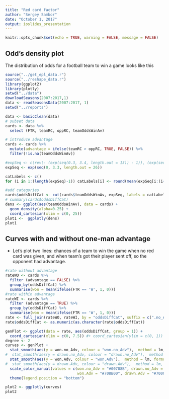 ```yaml
---
title: "Red card factor"
author: "Sergey Sambor"
date: "October 1, 2017"
output: ioslides_presentation
---
```


```r
knitr::opts_chunk$set(echo = TRUE, warning = FALSE, message = FALSE)
```


## Odd's density plot

The distribution of odds for a football team to win a game looks like this
```r
source("../get_epl_data.r")
source("../reshape_data.r")
library(ggplot2)
library(plotly)
setwd("../data")
downloadSeasons(2007:2017,1)
data <- readSeasonsData(2007:2017, 1)
setwd("../reports")

data <- basicClean(data)
# subset data
cards <- data %>% 
  select (FTR, teamRC, oppRC, teamOddsWinAv)

# introduce advantage
cards <- cards %>% 
  mutate(advantage = ifelse(teamRC > oppRC, TRUE, FALSE)) %>%
  filter(!is.na(teamOddsWinAv))

#expSeq <- c(rev(- (exp(seq(0.3, 3.4, length.out = 13)) - 1)), (exp(seq(0, 3.4, length.out = 14)) - 1))
expSeq <- exp(seq(0, 3.3, length.out = 26))

catLabels <- c()
for (i in 1:(length(expSeq)-1)) catLabels[i] <- round(mean(expSeq[i:(i+1)]),1) 

#add categories
cards$oddsDiffCat <- cut(cards$teamOddsWinAv, expSeq, labels = catLabels)
# summary(cards$oddsDiffCat)
dens <- ggplot(aes(teamOddsWinAv), data = cards) +
  geom_density(alpha=0.25) + 
  coord_cartesian(xlim = c(0, 25))
plot1 <-  ggplotly(dens)
plot1
```

## Curves with and without one-man advantage
+ Let's plot two lines: chances of a team to win the game when no red card was given, and when team's got their player sent off, so the opponent had advantage.
```r
#rate without advantage
rateWO <- cards %>%
  filter (advantage == FALSE) %>% 
  group_by(oddsDiffCat) %>% 
  summarise(won = mean(ifelse(FTR == 'W', 1, 0)))
#rate within advantage
rateWI <- cards %>%
  filter (advantage == TRUE) %>% 
  group_by(oddsDiffCat) %>% 
  summarise(won = mean(ifelse(FTR == 'W', 1, 0)))
rate <- full_join(rateWO, rateWI, by = "oddsDiffCat", suffix = c(".no_Adv", ".Adv"))
rate$oddsDiffCat <- as.numeric(as.character(rate$oddsDiffCat)) 

genPlot <- ggplot(data = rate, aes(oddsDiffCat, group = 1)) +
  coord_cartesian(xlim = c(0, 7.5)) #+ coord_cartesian(ylim = c(0, 1))
degree <- 2
curves <- genPlot + 
  stat_smooth(aes(y = won.no_Adv, colour = "won.no_Adv"),  method = lm, formula = y ~ poly(x, degree), se = FALSE) +
#  stat_smooth(aes(y = drawn.no_Adv, colour = "drawn.no_Adv"),  method = lm, formula = y ~ poly(x, degree), se = FALSE) +
  stat_smooth(aes(y = won.Adv, colour = "won.Adv"),  method = lm, formula = y ~ poly(x, degree), se = FALSE) +
#  stat_smooth(aes(y = drawn.Adv, colour = "drawn.Adv"),  method = lm, formula = y ~ poly(x, degree), se = FALSE) +
  scale_color_manual(values = c(won.no_Adv = "#00708B", drawn.no_Adv = "#00008B", 
                                won.Adv = "#708B00", drawn.Adv = "#70008B")) +
  theme(legend.position = "bottom")

plot2 <- ggplotly(curves)
plot2
```
